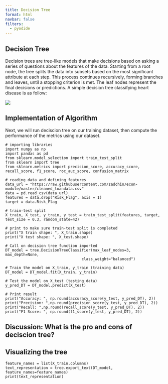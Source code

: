 ```yaml
---
title: Decision Tree
format: html
navbar: false
filters:
  - pyodide
---
```


## Decision Tree

Decision trees are tree-like models that make decisions based on asking a series of questions about the features of the data. Starting from a root node, the tree splits the data into subsets based on the most significant attribute at each step. This process continues recursively, forming branches and leaves, until a stopping criterion is met. The leaf nodes represent the final decisions or predictions. A simple decision tree classifying heart disease is as follow:

![](assets/img/decisiontree.png)


## Implementation of Algorithm

Next, we will run deciscion tree on our training dataset, then compute the performance of the metrics using our dataset.

```pyodide-python
# importing libraries
import numpy as np
import pandas as pd
from sklearn.model_selection import train_test_split
from sklearn import tree
from sklearn.metrics import precision_score, accuracy_score, recall_score, f1_score, roc_auc_score, confusion_matrix

# reading data and defining features
data_url = "https://raw.githubusercontent.com/zadchin/econ-module/master/cleaned_loandata.csv"
data = pd.read_csv(data_url)
features = data.drop("Risk_Flag", axis = 1) 
target = data.Risk_Flag 

# train-test split
X_train, X_test, y_train, y_test = train_test_split(features, target, test_size = 0.3, random_state=42)

# print to make sure train-test split is completed
print("X train shape: ", X_train.shape)
print("X test shape: ", X_test.shape)

# Call on decision tree function imported
DT_model = tree.DecisionTreeClassifier(max_leaf_nodes=3, max_depth=None,
                                  class_weight="balanced")

# Train the model on X_train, y_train (training data)
DT_model = DT_model.fit(X_train, y_train)

# Test the model on X_test (testing data)
y_pred_DT = DT_model.predict(X_test)

# Print result
print("Accuracy: ", np.round(accuracy_score(y_test, y_pred_DT), 2))
print("Precision: ",np.round(precision_score(y_test, y_pred_DT), 2))
print("Recall: ",np.round(recall_score(y_test, y_pred_DT), 2))
print("F1 Score: ", np.round(f1_score(y_test, y_pred_DT), 2))
```


## Discussion: What is the pro and cons of deciscion tree?



## Visualizing the tree

```pyodide-python
feature_names = list(X_train.columns)
text_representation = tree.export_text(DT_model, feature_names=feature_names)
print(text_representation)
```

$\,$
